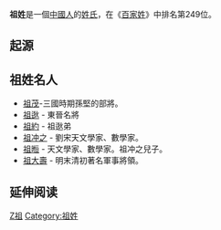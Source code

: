 {{姓氏
|姓氏=祖
|拼音=Zǔ
|中国大陆=Zu
|台湾=Tsu
|香港=Cho
|澳门=Chou
|新加坡=
|马来西亚=
|越南=Tổ
|韩国=조
|反切=則古切
|同音字=
|堂号=
|郡望=[[范阳郡|范阳郡]]
}}

'''祖姓'''是一個[[中國人|中國人]]的[[姓氏|姓氏]]，在《[[百家姓|百家姓]]》中排名第249位。

==起源==

==祖姓名人==
*[[祖茂_(三国)|祖茂]]-三國時期孫堅的部將。
*[[祖逖|祖逖]] - 東晉名將
*[[祖約|祖約]] - 祖逖弟
*[[祖冲之|祖冲之]] - 劉宋天文學家、數學家。
*[[祖暅|祖暅]] - 天文學家、數學家。祖冲之兒子。
*[[祖大壽|祖大壽]] - 明末清初著名軍事將領。

== 延伸阅读 ==
{{Wikisource further reading}}

{{中國首一百個姓氏}}
{{姓氏小作品}}

[[Category:漢姓|Z祖]]
[[Category:祖姓|Category:祖姓]]